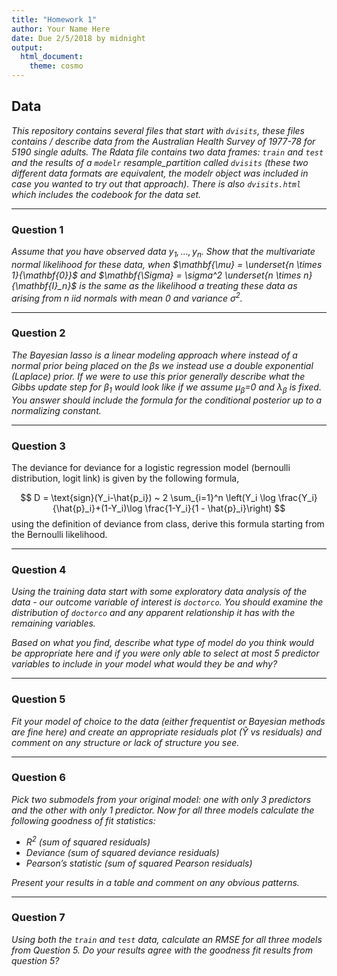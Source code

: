 ```yaml
---
title: "Homework 1"
author: Your Name Here
date: Due 2/5/2018 by midnight
output: 
  html_document:
    theme: cosmo
---
```


## Data

<i>This repository contains several files that start with `dvisits`, these files contains / describe data from the Australian Health Survey of 1977-78 for 5190 single adults. The Rdata file contains two data frames: `train` and `test` and the results of a `modelr` resample_partition called `dvisits` (these two different data formats are equivalent, the modelr object was included in case you wanted to try out that approach). There is also `dvisits.html` which includes the codebook for the data set.</i>


******


### Question 1

<i>Assume that you have observed data $y_1,\, \ldots, \, y_n$. Show that the multivariate normal likelihood for these data, when $\mathbf{\mu} = \underset{n \times 1}{\mathbf{0}}$ and $\mathbf{\Sigma} = \sigma^2 \underset{n \times n}{\mathbf{I}_n}$ is the same as the likelihood a treating these data as arising from $n$ iid normals with mean 0 and variance $\sigma^2$.</i>

<!-- Include your derivation below using latex--> 

$$ $$

******

### Question 2

<i> The Bayesian lasso is a linear modeling approach where instead of a normal prior being placed on the $\beta$s we instead use a double exponential (Laplace) prior. If we were to use this prior generally describe what the Gibbs update step for $\beta_1$  would look like if we assume $\mu_\beta$=0  and $\lambda_\beta$ is fixed. You answer should include the formula for the conditional posterior up to a normalizing constant.</i>




******

### Question 3

The deviance for deviance for a logistic regression model (bernoulli distribution, logit link) is given by the following formula,

$$ D = \text{sign}(Y_i-\hat{p_i}) ~ 2 \sum_{i=1}^n \left(Y_i \log \frac{Y_i}{\hat{p}_i}+(1-Y_i)\log \frac{1-Y_i}{1 - \hat{p}_i}\right)  $$
using the definition of deviance from class, derive this formula starting from the Bernoulli likelihood.




******

### Question 4

<i>Using the training data start with some exploratory data analysis of the data - our outcome variable of interest is `doctorco`. You should examine the distribution of `doctorco` and any apparent relationship it has with the remaining variables.

Based on what you find, describe what type of model do you think would be appropriate here and if you were only able to select at most *5* predictor variables to include in your model what would they be and why?</i>




******

### Question 5

<i>Fit your model of choice to the data (either frequentist or Bayesian methods are fine here) and create an *appropriate* residuals plot ($\hat{Y}$ vs residuals) and comment on any structure or lack of structure you see.</i>






******

### Question 6

<i>Pick two submodels from your original model: one with only 3 predictors and the other with only 1 predictor. Now for all three models calculate the following goodness of fit statistics:

* $R^2$ (sum of squared residuals)
* Deviance (sum of squared deviance residuals)
* Pearson's statistic (sum of squared Pearson residuals)

Present your results in a table and comment on any obvious patterns.</i>




******

### Question 7

<i>Using both the `train` and `test` data, calculate an RMSE for all three models from Question 5. Do your results agree with the goodness fit results from question 5?</i>



